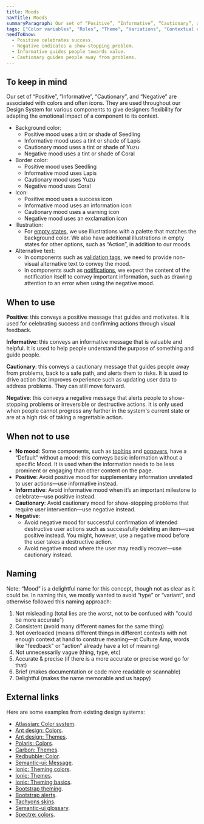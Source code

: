 ```yaml
---
title: Moods
navTitle: Moods
summaryParagraph: Our set of “Positive”, “Informative”, “Cautionary”, and “Negative” moods create an emotional impact and contextualize information.
tags: ["Color variables", "Roles", "Theme", "Variations", "Contextual classes", "Semantic colors", "Skins", "Presets"]
needToKnow:
  - Positive celebrates success.
  - Negative indicates a show-stopping problem.
  - Informative guides people towards value.
  - Cautionary guides people away from problems.
---
```


## To keep in mind

Our set of “Positive”, “Informative”, “Cautionary”, and “Negative” are associated with colors and often icons. They are used throughout our Design System for various components to give designers flexibility for adapting the emotional impact of a component to its context.

- Background color:
  - Positive mood uses a tint or shade of Seedling
  - Informative mood uses a tint or shade of Lapis
  - Cautionary mood uses a tint or shade of Yuzu
  - Negative mood uses a tint or shade of Coral
- Border color:
  - Positive mood uses Seedling
  - Informative mood uses Lapis
  - Cautionary mood uses Yuzu
  - Negative mood uses Coral
- Icon:
  - Positive mood uses a success icon
  - Informative mood uses an information icon
  - Cautionary mood uses a warning icon
  - Negative mood uses an exclamation icon
- Illustration:
  - For [empty states](../components/empty-states), we use illustrations with a palette that matches the background color. We also have additional illustrations in empty states for other options, such as “Action”, in addition to our moods.
- Alternative text:
  - In components such as [validation tags](../components/tags), we need to provide non-visual alternative text to convey the mood.
  - In components such as [notifications](./notifications), we expect the content of the notification itself to convey important information, such as drawing attention to an error when using the negative mood.




## When to use

**Positive**: this conveys a positive message that guides and motivates. It is used for celebrating success and confirming actions through visual feedback.

**Informative**: this conveys an informative message that is valuable and helpful. It is used to help people understand the purpose of something and guide people.

**Cautionary**: this conveys a cautionary message that guides people away from problems, back to a safe path, and alerts them to risks. It is used to drive action that improves experience such as updating user data to address problems. They can still move forward.

**Negative**: this conveys a negative message that alerts people to show-stopping problems or irreversible or destructive actions. It is only used when people cannot progress any further in the system's current state or are at a high risk of taking a regrettable action.



## When not to use

- **No mood**: Some components, such as [tooltips](../components/tooltips) and [popovers](../components/popovers), have a “Default” without a mood: this conveys basic information without a specific Mood. It is used when the information needs to be less prominent or engaging than other content on the page.
- **Positive**: Avoid positive mood for supplementary information unrelated to user actions—use informative instead.
- **Informative**: Avoid informative mood when it’s an important milestone to celebrate—use positive instead.
- **Cautionary**: Avoid cautionary mood for show-stopping problems that require user intervention—use negative instead.
- **Negative**: 
  - Avoid negative mood for successful confirmation of intended destructive user actions such as successfully deleting an item—use positive instead. You might, however, use a negative mood before the user takes a destructive action.
  - Avoid negative mood where the user may readily recover—use cautionary instead.

## Naming

Note: “Mood” is a delightful name for this concept, though not as clear as it could be. In naming this, we mostly wanted to avoid “type” or “variant”, and otherwise followed this naming approach:

1. Not misleading (total lies are the worst, not to be confused with "could be more accurate")
2. Consistent (avoid many different names for the same thing)
3. Not overloaded (means different things in different contexts with not enough context at hand to construe meaning—at Culture Amp, words like "feedback" or "action" already have a lot of meaning)
4. Not unnecessarily vague (thing, type, etc)
5. Accurate & precise (if there is a more accurate or precise word go for that)
6. Brief (makes documentation or code more readable or scannable)
7. Delightful (makes the name memorable and us happy)

## External links

Here are some examples from existing design systems:

- [Atlassian: Color system](https://www.atlassian.design/guidelines/product/foundations/color).
- [Ant design: Colors](https://ant.design/docs/spec/colors).
- [Ant design: Themes](https://ant.design/docs/react/customize-theme).
- [Polaris: Colors](https://polaris.shopify.com/design/colors).
- [Carbon: Themes](https://www.carbondesignsystem.com/guidelines/themes).
- [Redbubble: Color](http://redbubble.design/guidelines/color/).
- [Semantic-ui: Message](https://semantic-ui.com/collections/message.html).
- [Ionic: Theming colors](https://ionicframework.com/docs/theming/colors).
- [Ionic: Themes](https://ionicframework.com/docs/theming/themes).
- [Ionic: Theming basics](https://ionicframework.com/docs/theming/basics).
- [Bootstrap theming](https://getbootstrap.com/docs/4.3/getting-started/theming/).
- [Bootstrap alerts](https://getbootstrap.com/docs/4.3/components/alerts/).
- [Tachyons skins](http://tachyons.io/docs/themes/skins/).
- [Semantic-ui glossary](https://semantic-ui.com/introduction/glossary.html).
- [Spectre: colors](https://picturepan2.github.io/spectre/utilities/colors.html).

